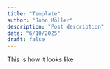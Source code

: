 ```yaml
---
title: "Template"
author: "John Möller"
description: "Post description"
date: "6/10/2025"
draft: false
---
```

This is how it looks like
